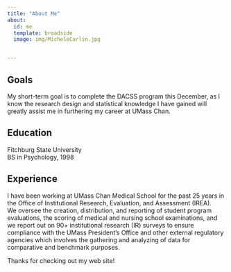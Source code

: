 ```yaml
---
title: "About Me"
about:
  id: me
  template: broadside
  image: img/MicheleCarlin.jpg


---
```


:::{#me}

## Goals
My short-term goal is to complete the DACSS program this December, as I know the research design and statistical knowledge I have gained will greatly assist me in furthering my career at UMass Chan.

## Education
Fitchburg State University<br>
BS in Psychology, 1998

## Experience
I have been working at UMass Chan Medical School for the past 25 years in the Office of Institutional Research, Evaluation, and Assessment (IREA).  
We oversee the creation, distribution, and reporting of student program evaluations, the scoring of medical and nursing school examinations, and we report out on 90+ institutional research (IR) surveys to ensure compliance with the UMass President’s Office and other external regulatory agencies which involves the gathering and analyzing of data for comparative and benchmark purposes.  

:::

Thanks for checking out my web site!


